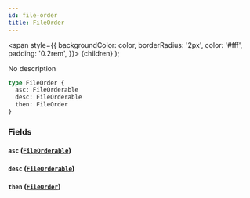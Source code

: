 ```yaml
---
id: file-order
title: FileOrder
---
```


<span
style={{
      backgroundColor: color,
      borderRadius: '2px',
      color: '#fff',
      padding: '0.2rem',
    }}>
{children}
</span>
);

No description

```graphql
type FileOrder {
  asc: FileOrderable
  desc: FileOrderable
  then: FileOrder
}
```

### Fields

#### `asc` ([`FileOrderable`](/docs/schema/enums/file-orderable))

#### `desc` ([`FileOrderable`](/docs/schema/enums/file-orderable))

#### `then` ([`FileOrder`](/docs/schema/inputs/file-order))
